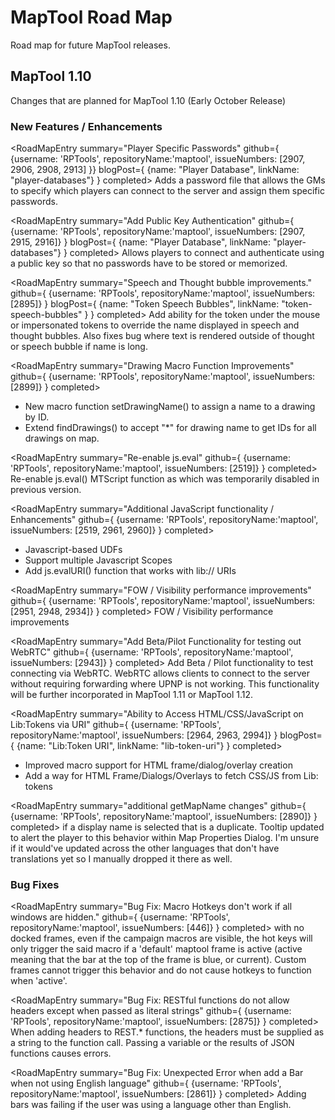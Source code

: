 
# MapTool Road Map
Road map for future MapTool releases.



## MapTool 1.10
Changes that are planned for MapTool 1.10 (Early October Release)

### New Features / Enhancements
<RoadMapEntry summary="Player Specific Passwords" 
              github={ {username: 'RPTools', repositoryName:'maptool', issueNumbers: [2907, 2906, 2908, 2913] }}
              blogPost={ {name: "Player Database", linkName: "player-databases"} }
              completed>
    Adds a password file that allows the GMs to specify which players can connect to the server and assign them specific passwords. 
</RoadMapEntry>

<RoadMapEntry summary="Add Public Key Authentication" 
              github={ {username: 'RPTools', repositoryName:'maptool', issueNumbers: [2907, 2915, 2916]} }
              blogPost={ {name: "Player Database", linkName: "player-databases"} }
              completed>
    Allows players to connect and authenticate using a public key so that no passwords have to be stored or memorized.
</RoadMapEntry>

<RoadMapEntry summary="Speech and Thought bubble improvements." 
              github={ {username: 'RPTools', repositoryName:'maptool', issueNumbers: [2895]} }
              blogPost={ {name: "Token Speech Bubbles", linkName: "token-speech-bubbles" } }
              completed>
    Add ability for the token under the mouse or impersonated tokens to override the name displayed in speech and thought bubbles.
    Also fixes bug where text is rendered outside of thought or speech bubble if name is long.
</RoadMapEntry>

<RoadMapEntry summary="Drawing Macro Function Improvements" 
              github={ {username: 'RPTools', repositoryName:'maptool', issueNumbers: [2899]} }
              completed>
    <ul>
        <li>New macro function setDrawingName() to assign a name to a drawing by ID.</li>
        <li>Extend findDrawings() to accept "*" for drawing name to get IDs for all drawings on map.</li>
    </ul>
</RoadMapEntry>

<RoadMapEntry summary="Re-enable js.eval" 
              github={ {username: 'RPTools', repositoryName:'maptool', issueNumbers: [2519]} }
              completed>
    Re-enable js.eval() MTScript function as which was temporarily disabled in previous version.
</RoadMapEntry>

<RoadMapEntry summary="Additional JavaScript functionality / Enhancements" 
              github={ {username: 'RPTools', repositoryName:'maptool', issueNumbers: [2519, 2961, 2960]} }
              completed>
    <ul>
        <li>Javascript-based UDFs</li>
        <li>Support multiple Javascript Scopes</li>
        <li>Add js.evalURI() function that works with lib:// URIs</li>
    </ul>
</RoadMapEntry>

<RoadMapEntry summary="FOW / Visibility performance improvements" 
              github={ {username: 'RPTools', repositoryName:'maptool', issueNumbers: [2951, 2948, 2934]} }
              completed>
    FOW / Visibility performance improvements
</RoadMapEntry>

<RoadMapEntry summary="Add Beta/Pilot Functionality for testing out WebRTC" 
              github={ {username: 'RPTools', repositoryName:'maptool', issueNumbers: [2943]} }
              completed>
    Add Beta / Pilot functionality to test connecting via WebRTC. WebRTC allows clients to connect to the server without requiring forwarding where UPNP is not working.
    This functionality will be further incorporated in MapTool 1.11 or MapTool 1.12.
</RoadMapEntry>

<RoadMapEntry summary="Ability to Access HTML/CSS/JavaScript on Lib:Tokens via URI" 
              github={ {username: 'RPTools', repositoryName:'maptool', issueNumbers: [2964, 2963, 2994]} }
              blogPost={ {name: "Lib:Token URI", linkName: "lib-token-uri"} }
              completed>
    <ul>
        <li>Improved macro support for HTML frame/dialog/overlay creation</li>
        <li>Add a way for HTML Frame/Dialogs/Overlays to fetch CSS/JS from Lib: tokens</li>
    </ul>
</RoadMapEntry>

<RoadMapEntry summary="additional getMapName changes" 
              github={ {username: 'RPTools', repositoryName:'maptool', issueNumbers: [2890]} }
              completed>
    if a display name is selected that is a duplicate. Tooltip updated to alert the player to this behavior within Map Properties Dialog. I'm unsure if it would've updated across the other languages that don't have translations yet so I manually dropped it there as well.
</RoadMapEntry>

### Bug Fixes
<RoadMapEntry summary="Bug Fix: Macro Hotkeys don't work if all windows are hidden." 
              github={ {username: 'RPTools', repositoryName:'maptool', issueNumbers: [446]} }
              completed>
    with no docked frames, even if the campaign macros are visible, the hot keys will only trigger the said macro if a 'default' maptool frame 
    is active (active meaning that the bar at the top of the frame is blue, or current). Custom frames cannot trigger this behavior and do not 
    cause hotkeys to function when 'active'.
</RoadMapEntry>

<RoadMapEntry summary="Bug Fix: RESTful functions do not allow headers except when passed as literal strings" 
              github={ {username: 'RPTools', repositoryName:'maptool', issueNumbers: [2875]} }
              completed>
    When adding headers to REST.* functions, the headers must be supplied as a string to the function call. Passing a variable or the results of JSON functions causes errors.
</RoadMapEntry>

<RoadMapEntry summary="Bug Fix: Unexpected Error when add a Bar when not using English language" 
              github={ {username: 'RPTools', repositoryName:'maptool', issueNumbers: [2861]} }
              completed>
    Adding bars was failing if the user was using a language other than English.
</RoadMapEntry>

